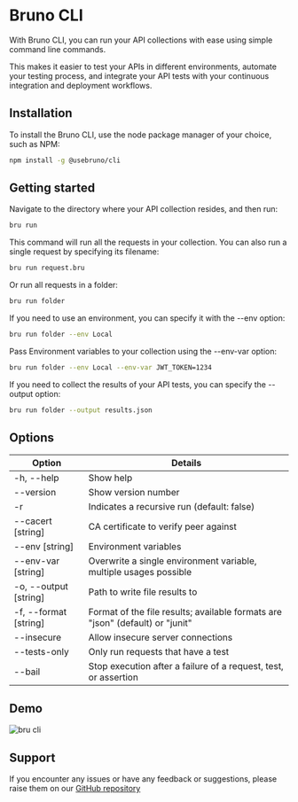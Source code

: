 # Bruno CLI

With Bruno CLI, you can run your API collections with ease using simple command line commands.

This makes it easier to test your APIs in different environments, automate your testing process, and integrate your API tests with your continuous integration and deployment workflows.

## Installation
To install the Bruno CLI, use the node package manager of your choice, such as NPM:
```bash copy
npm install -g @usebruno/cli
```

## Getting started
Navigate to the directory where your API collection resides, and then run:
```bash copy
bru run
```
This command will run all the requests in your collection. You can also run a single request by specifying its filename:

```bash copy
bru run request.bru
```

Or run all requests in a folder:
```bash copy
bru run folder
```

If you need to use an environment, you can specify it with the --env option:
```bash copy
bru run folder --env Local
```

Pass Environment variables to your collection using the --env-var option:
```bash copy
bru run folder --env Local --env-var JWT_TOKEN=1234
```

If you need to collect the results of your API tests, you can specify the --output option:
```bash copy
bru run folder --output results.json
```

## Options
| Option                | Details                                                                       |
|-----------------------|-------------------------------------------------------------------------------|
| -h, --help            | 	Show help                                                                    |
| --version             | Show version number                                                           |
| -r                    | Indicates a recursive run (default: false)                                    |
| --cacert [string]     | CA certificate to verify peer against                                         |
| --env [string]        | Environment variables                                                         |
| --env-var [string]    | Overwrite a single environment variable, multiple usages possible             |
| -o, --output [string] | Path to write file results to                                                 |
| -f, --format [string] | Format of the file results; available formats are "json" (default) or "junit" |
| --insecure            | Allow insecure server connections                                             |
| --tests-only          | Only run requests that have a test                                            |
| --bail                | Stop execution after a failure of a request, test, or assertion               |

## Demo
![bru cli](/screenshots/cli-demo.webp)

## Support
If you encounter any issues or have any feedback or suggestions, please raise them on our [GitHub repository](https://github.com/usebruno/bruno)